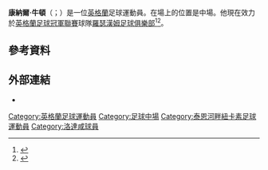 '''康納爾·牛頓'''（{{lang-en|Conor Newton}}；{{bd|1991年|10月17日}}）是一位[[英格蘭|英格蘭]]足球運動員。在場上的位置是中場。他現在效力於[[英格蘭足球冠軍聯賽|英格蘭足球冠軍聯賽]]球隊[[羅瑟漢姆足球俱樂部|羅瑟漢姆足球俱樂部]]<ref name="Released Newton To Join Rotherham">{{cite press release | url=http://www.nufc.co.uk/articles/20140523/released-newton-to-join-rotherham_2281670_3850416 | title=Released Newton To Join Rotherham | publisher=Newcastle United | date=23 May 2014 | accessdate=23 May 2014 | archive-date=2015-07-07 | archive-url=https://web.archive.org/web/20150707214207/http://www.nufc.co.uk/articles/20140523/released-newton-to-join-rotherham_2281670_3850416 | dead-url=no }}</ref><ref name="Conor becomes the New man in town">{{cite press release | url=http://www.themillers.co.uk/news/article/conor-becomes-the-new-man-in-town-1570481.aspx | title=Conor becomes the New man in town | publisher=Rotherham United | date=23 May 2014 | accessdate=23 May 2014 | archive-date=2016-09-10 | archive-url=https://web.archive.org/web/20160910010515/http://www.themillers.co.uk//news/article/conor-becomes-the-new-man-in-town-1570481.aspx | dead-url=no }}</ref>。
==參考資料==
{{Reflist}}

==外部連結==
*{{soccerbase|id=68714}}

{{DEFAULTSORT:Newton, Conor}}
[[Category:英格蘭足球運動員|Category:英格蘭足球運動員]]
[[Category:足球中場|Category:足球中場]]
[[Category:泰恩河畔紐卡素足球運動員|Category:泰恩河畔紐卡素足球運動員]]
[[Category:洛達咸球員|Category:洛達咸球員]]
{{Sport-bio-stub}}